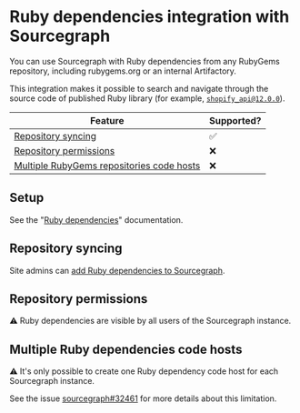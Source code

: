 # Ruby dependencies integration with Sourcegraph

You can use Sourcegraph with Ruby dependencies from any RubyGems repository, including rubygems.org or an internal Artifactory.

This integration makes it possible to search and navigate through the source code of published Ruby library (for example, [`shopify_api@12.0.0`](https://sourcegraph.com/rubygems/shopify_api@v12.0.0)).

Feature | Supported?
------- | ----------
[Repository syncing](#repository-syncing) | ✅
[Repository permissions](#repository-syncing) | ❌
[Multiple RubyGems repositories code hosts](#multiple-ruby-dependencies-code-hosts) | ❌

## Setup

See the "[Ruby dependencies](/admin/external_service/ruby)" documentation.

## Repository syncing

Site admins can [add Ruby dependencies to Sourcegraph](/admin/external_service/ruby#repository-syncing).

## Repository permissions

⚠ Ruby dependencies are visible by all users of the Sourcegraph instance.

## Multiple Ruby dependencies code hosts

⚠️ It's only possible to create one Ruby dependency code host for each Sourcegraph instance.

See the issue [sourcegraph#32461](https://github.com/sourcegraph/sourcegraph/issues/32461) for more details about this limitation.
